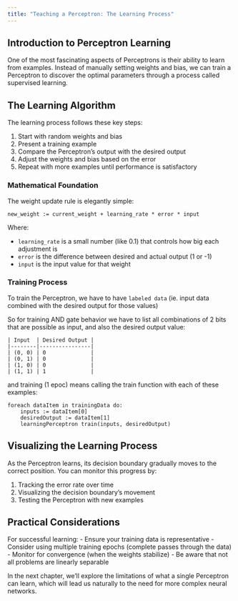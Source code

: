 ```yaml
---
title: "Teaching a Perceptron: The Learning Process"
---
```


## Introduction to Perceptron Learning

One of the most fascinating aspects of Perceptrons is their ability to learn from examples. Instead of manually setting weights and bias, we can train a Perceptron to discover the optimal parameters through a process called supervised learning.

## The Learning Algorithm

The learning process follows these key steps:

1. Start with random weights and bias
2. Present a training example
3. Compare the Perceptron's output with the desired output
4. Adjust the weights and bias based on the error
5. Repeat with more examples until performance is satisfactory

### Mathematical Foundation

The weight update rule is elegantly simple:

```
new_weight := current_weight + learning_rate * error * input
```

Where:

- `learning_rate` is a small number (like 0.1) that controls how big each adjustment is
- `error` is the difference between desired and actual output (1 or -1)
- `input` is the input value for that weight


### Training Process

To train the Perceptron, we have to have `labeled data` (ie. input data combined with the desired output for those values) 

So for training AND gate behavior we have to list all combinations of 2 bits that are possible as input, and also the desired output value: 
```
| Input  | Desired Output |
|--------|----------------|
| (0, 0) | 0              |
| (0, 1) | 0              |
| (1, 0) | 0              |
| (1, 1) | 1              |
```

and training (1 epoc) means calling the train function with each of these examples:

```
foreach dataItem in trainingData do: 
    inputs := dataItem[0]
    desiredOutput := dataItem[1]
    learningPerceptron train(inputs, desiredOutput)
```

## Visualizing the Learning Process

As the Perceptron learns, its decision boundary gradually moves to the correct position. You can monitor this progress by:

1. Tracking the error rate over time
2. Visualizing the decision boundary's movement
3. Testing the Perceptron with new examples

## Practical Considerations

For successful learning:
- Ensure your training data is representative
- Consider using multiple training epochs (complete passes through the data)
- Monitor for convergence (when the weights stabilize)
- Be aware that not all problems are linearly separable

In the next chapter, we'll explore the limitations of what a single Perceptron can learn, which will lead us naturally to the need for more complex neural networks.
